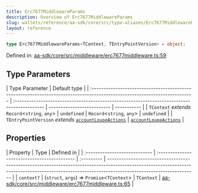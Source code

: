 ```yaml
---
title: Erc7677MiddlewareParams
description: Overview of Erc7677MiddlewareParams
slug: wallets/reference/aa-sdk/core/src/type-aliases/Erc7677MiddlewareParams
layout: reference
---
```


```ts
type Erc7677MiddlewareParams<TContext, TEntryPointVersion> = object;
```

Defined in: [aa-sdk/core/src/middleware/erc7677middleware.ts:59](https://github.com/alchemyplatform/aa-sdk/blob/49e74eee8606f480b200b4612d00d950da8a8742/aa-sdk/core/src/middleware/erc7677middleware.ts#L59)

## Type Parameters

| Type Parameter                                                                                                             | Default type                                                                                |
| :------------------------------------------------------------------------------------------------------------------------- | :------------------------------------------------------------------------------------------ | -------------------------- | ----------- |
| `TContext` _extends_ `Record`\<`string`, `any`>                                                                            | `undefined`                                                                                 | `Record`\<`string`, `any`> | `undefined` |
| `TEntryPointVersion` _extends_ [`accountLoupeActions`](../../../../account-kit/core/src/variables/accountLoupeActions.mdx) | [`accountLoupeActions`](../../../../account-kit/core/src/variables/accountLoupeActions.mdx) |

## Properties

| Property                      | Type                                         | Defined in |
| :---------------------------- | :------------------------------------------- | :--------- | ------------------------------------------------------------------------------------------------------------------------------------------------------------------------------------------------- |
| <a id="context" /> `context?` | (`struct`, `args`) => `Promise`\<`TContext`> | `TContext` | [aa-sdk/core/src/middleware/erc7677middleware.ts:65](https://github.com/alchemyplatform/aa-sdk/blob/49e74eee8606f480b200b4612d00d950da8a8742/aa-sdk/core/src/middleware/erc7677middleware.ts#L65) |
